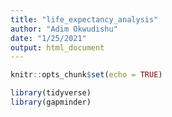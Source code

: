 ```yaml
---
title: "life_expectancy_analysis"
author: "Adim Okwudishu"
date: "1/25/2021"
output: html_document
---
```


```r
knitr::opts_chunk$set(echo = TRUE)
```


```r
library(tidyverse)
library(gapminder)
```

